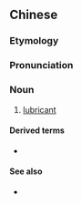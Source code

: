 {{also|润滑剂}}
==Chinese==
{{zh-forms|s=润滑剂|type=21}}

===Etymology===
{{zh-compound|潤滑|劑|to lubricate|agent, reagent}}

===Pronunciation===
{{zh-pron
|m=rùnhuájì
|c=jeon6 waat6 zai1
|cat=n
}}

===Noun===
{{zh-noun}}

# [[lubricant]]

====Derived terms====
* {{zh-l|人體潤滑劑}}

====See also====
* {{zh-l|潤滑油}}